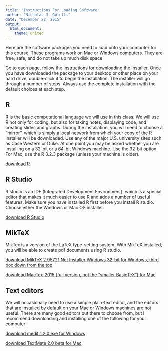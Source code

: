 ---
title: "Instructions For Loading Software"
author: "Nicholas J. Gotelli"
date: "December 22, 2015"
output: 
  html_document: 
    theme: united
---
Here are the software packages you need to load onto your computer for this course. These programs work on Mac or Windows computers. They are free, safe, and do not take up much disk space.

Go to each page, follow the instructions for downloading the installer. Once you have downloaded the package to your desktop or other place on your hard drive, double-click it to begin the installation. The installer will go through a number of steps. Always use the complete installation with the default choices at each step. 

## R
R is the basic computational language we will use in this class. We will use R not only for coding, but also for taking notes, displaying code, and creating slides and graphs. During the installation, you will need to choose a "mirror", which is simply a local network from which your copy of the R installer will be downloaded. Use any of the major U.S. university sites such as Case Western or Duke. At one point you may be asked whether you are installing on a 32-bit or a 64-bit Windows machine. Use the 32-bit option. For Mac, use the R 3.2.3 package (unless your machine is older). 

[download R](https://www.r-project.org/)

## R Studio
R studio is an IDE (Integrated Development Environment), which is a special editor that makes it much easier to use R and adds a number of useful features. Make sure you have installed R first before you install R studio. Choose either the Windows or Mac OS installer.

[download R Studio](https://www.rstudio.com/products/rstudio/download/)

## MikTeX
MikTex is a version of the LaTeX type-setting system. With MikTeX installed, you will be able to create pdf documents using R studio. 



[download MikTeX 2.95721 Net Installer Windows 32-bit for Windows, third box down from the top](http://miktex.org/2.9/setup)

[download MacTex-2015 (full version, not the "smaller BasicTeX") for Mac](http://tug.org/mactex/)

## Text editors
We will occasionally need to use a simple plain-text editor, and the editors that are installed by default on your Mac or Windows machines are not useful. There are many good editors out there to choose from, but I recommend downloading and installing one of the following for your computer:

[download medit 1.2.0.exe for Windows](http://sourceforge.net/projects/mooedit/files/)


[download TextMate 2.0 beta for Mac](http://macromates.com/download)
